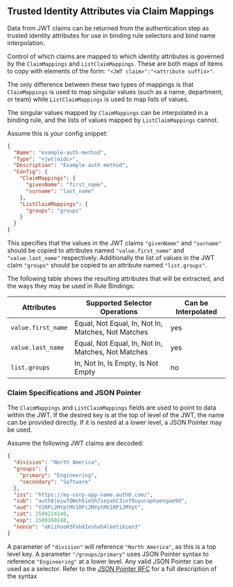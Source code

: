 ## Trusted Identity Attributes via Claim Mappings

Data from JWT claims can be returned from the authentication step as trusted
identity attributes for use in binding rule selectors and bind name
interpolation.

Control of which claims are mapped to which identity attributes is governed by
the `ClaimMappings` and
`ListClaimMappings`. These are both maps of items to copy
with elements of the form: `"<JWT claim>":"<attribute suffix>"`.

The only difference between these two types of mappings is that `ClaimMappings`
is used to map singular values (such as a name, department, or team) while
`ListClaimMappings` is used to map lists of values.

The singular values mapped by `ClaimMappings` can be interpolated in a binding
rule, and the lists of values mapped by `ListClaimMappings` cannot.

Assume this is your config snippet:

```json
{
  "Name": "example-auth-method",
  "Type": "<jwt|oidc>",
  "Description": "Example auth method",
  "Config": {
    "ClaimMappings": {
      "givenName": "first_name",
      "surname": "last_name"
    },
    "ListClaimMappings": {
      "groups": "groups"
    }
  }
}
```

This specifies that the values in the JWT claims `"givenName"` and `"surname"`
should be copied to attributes named `"value.first_name"` and
`"value.last_name"` respectively. Additionally the list of values in the JWT
claim `"groups"` should be copied to an attribute named `"list.groups"`.

The following table shows the resulting attributes that will be extracted, and
the ways they may be used in Rule Bindings:

| Attributes         | Supported Selector Operations                      | Can be Interpolated |
| ------------------ | -------------------------------------------------- | ------------------- |
| `value.first_name` | Equal, Not Equal, In, Not In, Matches, Not Matches | yes                 |
| `value.last_name`  | Equal, Not Equal, In, Not In, Matches, Not Matches | yes                 |
| `list.groups`      | In, Not In, Is Empty, Is Not Empty                 | no                  |

### Claim Specifications and JSON Pointer

The `ClaimMappings` and
`ListClaimMappings` fields are used to point to data
within the JWT. If the desired key is at the top of level of the JWT, the name
can be provided directly. If it is nested at a lower level, a JSON Pointer may
be used.

Assume the following JWT claims are decoded:

```json
{
  "division": "North America",
  "groups": {
    "primary": "Engineering",
    "secondary": "Software"
  },
  "iss": "https://my-corp-app-name.auth0.com/",
  "sub": "auth0|eiw7OWoh5ieSh7ieyahC3ief0uyuraphaengae9d",
  "aud": "V1RPi2MYptMV1RPi2MYptMV1RPi2MYpt",
  "iat": 1589224148,
  "exp": 1589260148,
  "nonce": "eKiihooH3Fah8Ieshah4leeti6ien3"
}
```

A parameter of `"division"` will reference `"North America"`, as this is a top
level key. A parameter `"/groups/primary"` uses JSON Pointer syntax to
reference `"Engineering"` at a lower level. Any valid JSON Pointer can be used
as a selector. Refer to the [JSON Pointer
RFC](https://tools.ietf.org/html/rfc6901) for a full description of the syntax
